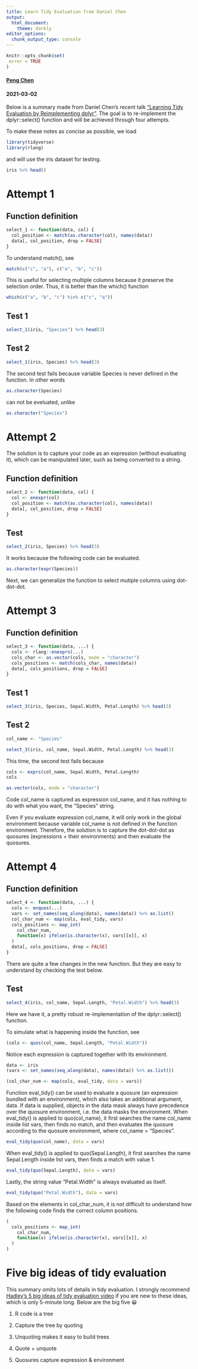 ```yaml
---
title: Learn Tidy Evaluation from Daniel Chen
output:
  html_document:
    theme: darkly
editor_options: 
  chunk_output_type: console
---
```


```r
knitr::opts_chunk$set(
 error = TRUE
)
```

#### [Peng Chen](/index.html) 
#### 2021-03-02


Below is a summary made from Daniel Chen's recent talk ["Learning Tidy Evaluation by Reimplementing dplyr"](https://www.youtube.com/watch?v=WoBbQ5gsbgU&list=PL5J3U8bCF-4neATb4NwXohXN9gxiw4nop&index=1). The goal is to re-implement the dplyr::select() function and will be achieved through four attempts.

To make these notes as concise as possible, we load

```r
library(tidyverse)
library(rlang)
```

and will use the iris dataset for testing.

```r
iris %>% head()
```

# Attempt 1

## Function definition

```r
select_1 <- function(data, col) {
  col_position <- match(as.character(col), names(data))
  data[, col_position, drop = FALSE]
}
```

To understand match(), see

```r
match(c("c", "a"), c("a", "b", "c"))
```

This is useful for selecting multiple columns because it preserve the selection order. Thus, it is better than the which() function

```r
which(c("a", "b", "c") %in% c("c", "a"))
```

## Test 1

```r
select_1(iris, "Species") %>% head(3)
```

## Test 2

```r
select_1(iris, Species) %>% head(3)
```

The second test fails because variable Species is never defined in the function. In other words

```r
as.character(Species)
```

can not be eveluated, unlike

```r
as.character("Species")
```

# Attempt 2

The solution is to capture your code as an expression (without evaluating it), which can be manipulated later, such as being converted to a string.

## Function definition

```r
select_2 <- function(data, col) {
  col <- enexpr(col)
  col_position <- match(as.character(col), names(data))
  data[, col_position, drop = FALSE]
}
```

## Test

```r
select_2(iris, Species) %>% head(3)
```

It works because the following code can be evaluated.

```r
as.character(expr(Species))
```

Next, we can generalize the function to select mutiple columns using dot-dot-dot.

# Attempt 3

## Function definition

```r
select_3 <- function(data, ...) {
  cols <- rlang::enexprs(...)
  cols_char <- as.vector(cols, mode = "character")
  cols_positions <- match(cols_char, names(data))
  data[, cols_positions, drop = FALSE]
}
```

## Test 1

```r
select_3(iris, Species, Sepal.Width, Petal.Length) %>% head(3)
```

## Test 2

```r
col_name <- "Species"

select_3(iris, col_name, Sepal.Width, Petal.Length) %>% head(3)
```

This time, the second test fails because

```r
cols <- exprs(col_name, Sepal.Width, Petal.Length)
cols
```

```r
as.vector(cols, mode = "character")
```

Code col_name is captured as expression col_name, and it has nothing to do with what you want, the "Species" string.

Even if you evaluate expression col_name, it will only work in the global environment because variable col_name is not defined in the function environment. Therefore, the solution is to capture the dot-dot-dot as quosures (expressions + their environments) and then evaluate the quosures.

# Attempt 4

## Function definition

```r
select_4 <- function(data, ...) {
  cols <- enquos(...)
  vars <- set_names(seq_along(data), names(data)) %>% as.list()
  col_char_num <- map(cols, eval_tidy, vars)
  cols_positions <- map_int(
    col_char_num,
    function(x) ifelse(is.character(x), vars[[x]], x)
  )
  data[, cols_positions, drop = FALSE]
}
```

There are quite a few changes in the new function. But they are easy to understand by checking the test below.

## Test

```r
select_4(iris, col_name, Sepal.Length, "Petal.Width") %>% head(3)
```

Here we have it, a pretty robust re-implementation of the dplyr::select() function.

To simulate what is happening inside the function, see

```r
(cols <- quos(col_name, Sepal.Length, "Petal.Width"))
```

Notice each expression is captured together with its environment.

```r
data <- iris
(vars <- set_names(seq_along(data), names(data)) %>% as.list())
```

```r
(col_char_num <- map(cols, eval_tidy, data = vars))
```

Function eval_tidy() can be used to evaluate a quosure (an expression bundled with an environment), which also takes an additional argument, data. If data is supplied, objects in the data mask always have precedence over the quosure environment, i.e. the data masks the environment. When eval_tidy() is applied to quo(col_name), it first searches the name col_name inside list vars, then finds no match, and then evaluates the quosure according to the quosure environment, where col_name = "Species".

```r
eval_tidy(quo(col_name), data = vars)
```

When eval_tidy() is applied to quo(Sepal.Length), it first searches the name Sepal.Length inside list vars, then finds a match with value 1.

```r
eval_tidy(quo(Sepal.Length), data = vars)
```

Lastly, the string value "Petal.Width" is always evaluated as itself.

```r
eval_tidy(quo("Petal.Width"), data = vars)
```

Based on the elements in col_char_num, it is not difficult to understand how the following code finds the correct column positions.

```r
(
  cols_positions <- map_int(
    col_char_num,
    function(x) ifelse(is.character(x), vars[[x]], x)
  )
)
```

# Five big ideas of tidy evaluation

This summary omits lots of details in tidy evaluation. I strongly recommend [Hadley's 5 big ideas of tidy evaluation video](https://www.youtube.com/watch?v=nERXS3ssntw) if you are new to these ideas, which is only 5-minute long. Below are the big five 😀

1.  R code is a tree

2.  Capture the tree by quoting

3.  Unquoting makes it easy to build trees

4.  Quote + unquote

5.  Quosures capture expression & environment
